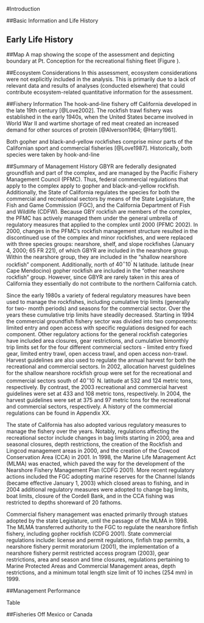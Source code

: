<!-- ***********INTRODUCTION SECTION*************************************** -->

#Introduction

##Basic Information and Life History



## Early Life History


##Map
A map showing the scope of the assessment and depicting boundary at Pt. Conception for 
the recreational fishing fleet (Figure \ref{fig:assess_region_map}).

##Ecosystem Considerations
In this assessment, ecosystem considerations were not explicitly included in the analysis. 
This is primarily due to a lack of relevant data and results of analyses (conducted elsewhere) 
that could contribute ecosystem-related quantitative information for the assessment.


##Fishery Information
The hook-and-line fishery off California developed in the late 19th century 
[@Love2002]. The rockfish trawl fishery was established in the early 1940s, when the United 
States became involved in World War II and wartime shortage of red meat created 
an increased demand for other sources of protein [@Alverson1964; @Harry1961].

Both gopher and black-and-yellow rockfishes comprise minor parts of the Californian sport 
and commercial fisheries [@Love1987].  Historically, both species were taken by hook-and-line


##Summary of Management History
GBYR are federally designated groundfish and 
part of the \emph{Sebastes} complex, and are managed by the Pacific Fishery 
Management Council (PFMC). Thus, federal commercial regulations that apply to 
the \emph{Sebastes} complex apply to gopher and black-and-yellow rockfish. Additionally, 
the State of California regulates the species for both the commercial and recreational 
sectors by means of the State Legislature, the Fish and Game Commission (FGC), and the 
California Department of Fish and Wildlife (CDFW). Because GBY rockfish are members of 
the \emph{Sebastes} complex, the PFMC has actively managed them under the general umbrella 
of regulatory measures that applied to the \emph{Sebastes} complex until 2000 (PFMC 2002). 
In 2000, changes in the PFMC’s rockfish management structure resulted in the discontinued 
use of the \emph{Sebastes} complex and minor rockfishes, and were replaced with three species 
groups: nearshore, shelf, and slope rockfishes (January 4, 2000; 65 FR 221), of which GBYR are 
included in the nearshore group. Within the nearshore group, they are included in the 
“shallow nearshore rockfish” component. Additionally, north of $40^\circ 10^\prime$ N latitude. 
latitude (near Cape Mendocino) gopher rockfish are included in the “other nearshore rockfish” 
group. However, since GBYR are rarely taken in this area of California they essentially 
do not contribute to the northern California catch.
 
Since the early 1980s a variety of federal regulatory measures have been used to manage the 
rockfishes, including cumulative trip limits (generally for two- month periods) and seasons 
for the commercial sector. Over the years these cumulative trip limits have steadily decreased. 
Starting in 1994 the commercial groundfish fishery sector was divided into two components: 
limited entry and open access with specific regulations designed for each component. Other 
regulatory actions for the general rockfish categories have included area closures, gear restrictions, 
and cumulative bimonthly trip limits set for the four different commercial sectors - limited entry 
fixed gear, limited entry trawl, open access trawl, and open access non-trawl.
Harvest guidelines are also used to regulate the annual harvest for both the recreational and 
commercial sectors. In 2002, allocation harvest guidelines for the shallow nearshore rockfish 
group were set for the recreational and commercial sectors south of $40^\circ 10^\prime$ N. latitude at 
532 and 124 metric tons, respectively. By contrast, the 2003 recreational and commercial harvest 
guidelines were set at 433 and 108 metric tons, respectively. In 2004, the harvest guidelines 
were set at 375 and 97 metric tons for the recreational and commercial sectors, respectively. 
A history of the commercial regulations can be found in Appendix XX.
 
The state of California has also adopted various regulatory measures to manage the fishery over 
the years. Notably, regulations affecting the recreational sector include changes in bag limits 
starting in 2000, area and seasonal closures, depth restrictions, the creation of the Rockfish 
and Lingcod management areas in 2000, and the creation of the Cowcod Conservation Area (CCA) in 
2001. In 1998, the Marine Life Management Act (MLMA) was enacted, which paved the way for the 
development of the Nearshore Fishery Management Plan (CDFG 2001). More recent regulatory actions 
included the FGC adopting marine reserves for the Channel Islands (became effective January 1, 2003) 
which closed areas to fishing, and in 2004 additional regulatory measures were adopted to change bag 
limits, boat limits, closure of the Cordell Bank, and in the CCA fishing was restricted to depths 
shoreward of 20 fathoms.

Commercial fishery management was enacted primarily through statues adopted by the state Legislature, 
until the passage of the MLMA in 1998. The MLMA transferred authority to the FGC to regulate the 
nearshore finfish fishery, including gopher rockfish (CDFG 2001). State commercial regulations 
include: license and permit regulations, finfish trap permits, a nearshore fishery permit moratorium 
(2001), the implementation of a nearshore fishery permit restricted access program (2003), gear
restrictions, area and season and time closures, regulations pertaining to Marine Protected Areas 
and Commercial Management areas, depth restrictions, and a minimum total length size limit of 
10 inches (254 mm) in 1999.



##Management Performance

Table \ref{tab:mnmgt_perform}


##Fisheries Off Mexico or Canada


